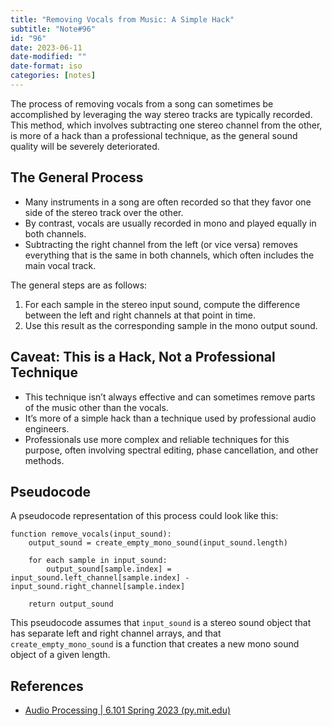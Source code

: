 ```yaml
---
title: "Removing Vocals from Music: A Simple Hack"
subtitle: "Note#96"
id: "96"
date: 2023-06-11
date-modified: ""
date-format: iso
categories: [notes]
---
```

The process of removing vocals from a song can sometimes be accomplished by leveraging the way stereo tracks are typically recorded. This method, which involves subtracting one stereo channel from the other, is more of a hack than a professional technique, as the general sound quality will be severely deteriorated.

## The General Process 

* Many instruments in a song are often recorded so that they favor one side of the stereo track over the other. 
* By contrast, vocals are usually recorded in mono and played equally in both channels. 
* Subtracting the right channel from the left (or vice versa) removes everything that is the same in both channels, which often includes the main vocal track.

The general steps are as follows:

1. For each sample in the stereo input sound, compute the difference between the left and right channels at that point in time.
2. Use this result as the corresponding sample in the mono output sound.

## Caveat: This is a Hack, Not a Professional Technique

* This technique isn't always effective and can sometimes remove parts of the music other than the vocals.
* It's more of a simple hack than a technique used by professional audio engineers.
* Professionals use more complex and reliable techniques for this purpose, often involving spectral editing, phase cancellation, and other methods.

## Pseudocode

A pseudocode representation of this process could look like this:

```pseudocode
function remove_vocals(input_sound):
    output_sound = create_empty_mono_sound(input_sound.length)

    for each sample in input_sound:
        output_sound[sample.index] = input_sound.left_channel[sample.index] - input_sound.right_channel[sample.index]
    
    return output_sound
```

This pseudocode assumes that `input_sound` is a stereo sound object that has separate left and right channel arrays, and that `create_empty_mono_sound` is a function that creates a new mono sound object of a given length.

## References

* [Audio Processing | 6.101 Spring 2023 (py.mit.edu)](https://py.mit.edu/spring23/labs/audio_processing)
